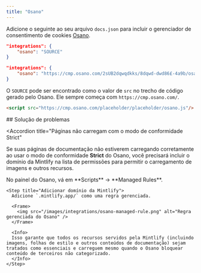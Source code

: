 ```yaml
---
title: "Osano"
---
```


Adicione o seguinte ao seu arquivo `docs.json` para incluir o gerenciador de consentimento de cookies [Osano](https://www.osano.com/).

<CodeGroup>

```json Integration options in docs.json
"integrations": {
    "osano": "SOURCE"
}
```

```json Example
"integrations": {
    "osano": "https://cmp.osano.com/2sUB2dqwqdkks/8dqwd-dwd86£-4a9b/osano.js"
}
```

</CodeGroup>

O `SOURCE` pode ser encontrado como o valor de `src` no trecho de código gerado pelo Osano. Ele sempre começa com `https://cmp.osano.com/`.

```html Code snippet from Osano
<script src="https://cmp.osano.com/placeholder/placeholder/osano.js"/>
```

<div id="troubleshooting">
  ## Solução de problemas
</div>

<Accordion
  title="Páginas não carregam com o modo de conformidade Strict"
>
  Se suas páginas de documentação não estiverem carregando corretamente ao usar o modo de conformidade **Strict** do Osano, você precisará incluir o domínio da Mintlify na lista de permissões para permitir o carregamento de imagens e outros recursos.

  <Steps>
    <Step title="Acesse Managed Rules">
      No painel do Osano, vá em **Scripts** → **Managed Rules**.
    </Step>

    <Step title="Adicionar domínio da Mintlify">
      Adicione `.mintlify.app/` como uma regra gerenciada.

      <Frame>
        <img src="/images/integrations/osano-managed-rule.png" alt="Regra gerenciada do Osano" />
      </Frame>

      <Info>
      Isso garante que todos os recursos servidos pela Mintlify (incluindo imagens, folhas de estilo e outros conteúdos de documentação) sejam tratados como essenciais e carreguem mesmo quando o Osano bloquear conteúdo de terceiros não categorizado.
      </Info>
    </Step>
  </Steps>
</Accordion>